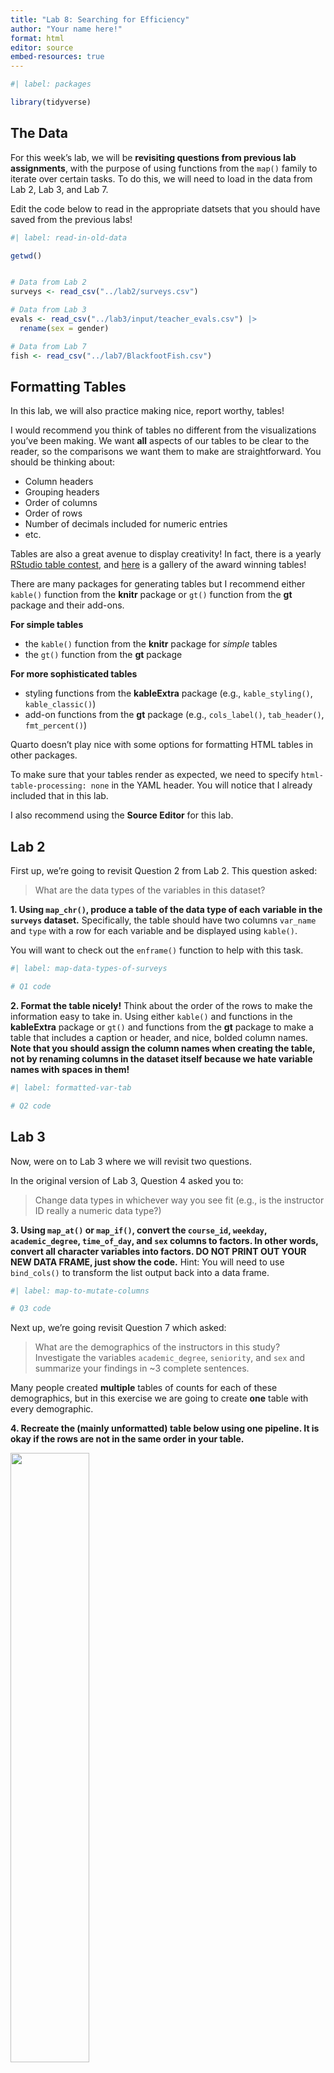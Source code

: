 ```yaml
---
title: "Lab 8: Searching for Efficiency"
author: "Your name here!"
format: html
editor: source
embed-resources: true
---
```


```r
#| label: packages

library(tidyverse)
```

## The Data

For this week's lab, we will be **revisiting questions from previous lab assignments**, 
with the purpose of using functions from the `map()` family to 
iterate over certain tasks. To do this, we will need to load in the data from 
Lab 2, Lab 3, and Lab 7.

Edit the code below to read in the appropriate datsets that you should have saved from the previous labs!



```r
#| label: read-in-old-data

getwd()


# Data from Lab 2
surveys <- read_csv("../lab2/surveys.csv")

# Data from Lab 3
evals <- read_csv("../lab3/input/teacher_evals.csv") |> 
  rename(sex = gender)

# Data from Lab 7
fish <- read_csv("../lab7/BlackfootFish.csv")
```


## Formatting Tables

In this lab, we will also practice making nice, report worthy, tables!


I would recommend you think of tables no different from the visualizations
you've been making. We want **all** aspects of our tables to be clear to the
reader, so the comparisons we want them to make are straightforward. You should be thinking
about:

- Column headers
- Grouping headers
- Order of columns
- Order of rows
- Number of decimals included for numeric entries
- etc.

Tables are
also a great avenue to display creativity! In fact, there is a yearly [RStudio table contest](https://www.rstudio.com/blog/rstudio-table-contest-2022/), and [here](https://community.rstudio.com/c/table-gallery/64) is a gallery of the
award winning tables!

There are many packages for
generating tables but I recommend either `kable()` function from the **knitr** package or `gt()` function from the **gt** package and their add-ons.

**For simple tables**

-   the `kable()` function from the **knitr** package for *simple* tables
-   the `gt()` function from the **gt** package

**For more sophisticated tables**

-   styling functions from the **kableExtra** package (e.g., `kable_styling()`, `kable_classic()`)
-   add-on functions from the **gt** package (e.g., `cols_label()`, `tab_header()`, `fmt_percent()`)

::: callout-warning

Quarto doesn't play nice with some options for formatting HTML tables in other packages. 

To make sure that your tables render as expected, we need to specify `html-table-processing: none` in the YAML header. You will notice that I already included that in this lab.

I also recommend using the **Source Editor** for this lab.
:::



## Lab 2

First up, we're going to revisit Question 2 from Lab 2. This question asked:

> What are the data types of the variables in this dataset?

**1. Using `map_chr()`, produce a table of the data type of each variable in the `surveys` dataset.** Specifically, the table should have two columns `var_name` and `type` with a row for each variable and be displayed using `kable()`.

::: callout-tip
You will want to check out the `enframe()` function to help with this task.
:::

```r
#| label: map-data-types-of-surveys

# Q1 code
```


**2. Format the table nicely!** Think about the order of the rows to make the information easy to take in. Using either `kable()` and functions in the **kableExtra** package or `gt()` and functions from the **gt** package to make a table that includes a caption or header, and nice, bolded column names. **Note that you should assign the column names when creating the table, not by renaming columns in the dataset itself because we hate variable names with spaces in them!**

```r
#| label: formatted-var-tab

# Q2 code
```



## Lab 3

Now, were on to Lab 3 where we will revisit two questions. 

In the original version of Lab 3, Question 4 asked you to:

> Change data types in whichever way you see fit (e.g., is the instructor ID
> really a numeric data type?)

**3. Using `map_at()` or `map_if()`, convert the `course_id`, `weekday`, `academic_degree`, `time_of_day`, and `sex` columns to factors. In other words, convert all character variables into factors. DO NOT PRINT OUT YOUR NEW DATA FRAME, just show the code.** 
Hint: You will need to use `bind_cols()` to transform the 
list output back into a data frame. 

```r
#| label: map-to-mutate-columns

# Q3 code
```

Next up, we're going revisit Question 7 which asked:

> What are the demographics of the instructors in this study? Investigate the
> variables `academic_degree`, `seniority`, and `sex` and summarize your
> findings in ~3 complete sentences.

Many people created **multiple** tables of counts for each of these
demographics, but in this exercise we are going to create **one** table with 
every demographic.

**4. Recreate the (mainly unformatted) table below using one pipeline. It is okay if the rows are not in the same order in your table.** 

![](images/unformatted-demographics.png){width=50%}

:::callout-note
Repeat the data cleaning steps that we did in Lab 3 before question 7 to recreate this exact table. And remember that we needed to first only keep one row per instructor.
:::

:::callout-tip

There are two main ways (that I have thought of) to approach this efficiently:

1. Using the `map_at()` funtion. The `list_rbind()` function and the `names_to` argument in that will be helpful!

2. Using both `pivot_wider()` and `pivot_longer()`.

It is easiest to start with creating a dataframe that has the `variable`, `level`, and `count` columns and then calculate `prop`, the proportion of professors that are in each group.

Final tip (not required) - I used the following options in `kable_styling()` to output this table:
```
  kable_styling(full_width = F,
                bootstrap_options = "striped")
```                

:::





::: {.callout-note}
# Same classification as Lab 3 

I'm using the `sen_level` classification from Lab 3

- `"junior"` = `seniority` is 4 or less (inclusive)
- `"senior"` = `seniority` is between 4 and 8 (inclusive)
- `"very senior"` = `seniority` is greater than 8.
:::

```r
#| label: summary-table

# Q4 code
```

**5. Now turn that into a very nice table, like one of the examples below using `kable()` and `kableExtra` or `gt`.** 

::: {layout-ncol=2}

![Example 1](images/formatted-demo-1.png){width=80%}

![Example 2](images/formatted-demo-2.png)
:::



Your table does not need to copy one of these exactly but it should include:

- Some way of clearly indicating the three variable types as row groups
- Giving nice column names
- Using a column header that spans the count and % columns 
- Nicely formatting the % column
- Giving it a title or a caption


```r
#| label: fancy-demo-table

#Q5 code
```

## Lab 5

In lab 5 we got to solve a mystery using a bunch of different related data sets. Remember how we got the data?

> This code chunk will read in all of the tables of data for you. Don't modify or remove this!

This was also a mystery at the time! The code chunk given loaded an `.Rdata` file that included all of the data frames. However, your data may not always be saved in a nice `.Rdata` file~ Let's write a more general function to read in lots of datasets ourselves!

**6. Write a function whose only argument is a directory that will read in all .csv files in that directory and return a *list* of the data frames.**

Specifically your function should:

  1. Find the names of all .csv files in that directory (the `list.files()` function will be helpful).
  2. Use `map()` to efficiently read all of the files into R and save them in a **list**
  3. Rename the elements of the list with the names of each file 
  4. Return the list

**Test your function on a directory that has at least two .csv files in it and show us that it works! DO NOT print full datasets. Show us that the output is a list and that the names of the list are file names. Your function should be able to handle if a directory includes files that aren't only csv's**

```r
#| label: data-read-fun

# Q6 code
```

:::callout-note
For example, if I have a directory `data/` that has `surveys.csv`, `teacher_evals.csv`, and `bCH_murder_data.Rdata` in it, the function should return a list with two elements - the surveys and teacher_evals data frames. The names of the list elements should be `"surveys"` and `"teacher_evals"`.
:::

## Lab 7

For our last problem, we will revisit a question from the most recent lab. 
Question 1 asked you to use `across()` to make a table which summarized: 

> What variable(s) have missing values present?  
> How many observations have missing values?

**7. Using `map_int()`, produce a nicely formatted table of the number of missing values for each variable in the `fish` data.** 

```r
#| label: map-missing-values-of-fish

#Q7 code
```
